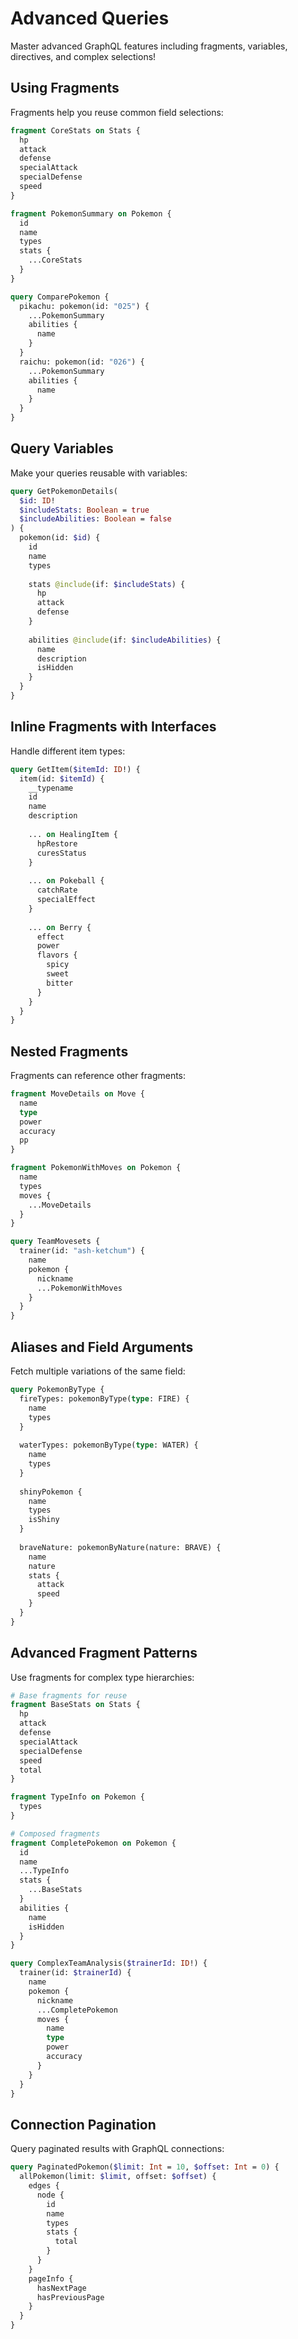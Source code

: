 # Advanced Queries

Master advanced GraphQL features including fragments, variables, directives, and complex selections!

## Using Fragments

Fragments help you reuse common field selections:

```graphql interactive
fragment CoreStats on Stats {
  hp
  attack
  defense
  specialAttack
  specialDefense
  speed
}

fragment PokemonSummary on Pokemon {
  id
  name
  types
  stats {
    ...CoreStats
  }
}

query ComparePokemon {
  pikachu: pokemon(id: "025") {
    ...PokemonSummary
    abilities {
      name
    }
  }
  raichu: pokemon(id: "026") {
    ...PokemonSummary
    abilities {
      name
    }
  }
}
```

## Query Variables

Make your queries reusable with variables:

```graphql interactive
query GetPokemonDetails(
  $id: ID!
  $includeStats: Boolean = true
  $includeAbilities: Boolean = false
) {
  pokemon(id: $id) {
    id
    name
    types
    
    stats @include(if: $includeStats) {
      hp
      attack
      defense
    }
    
    abilities @include(if: $includeAbilities) {
      name
      description
      isHidden
    }
  }
}
```

## Inline Fragments with Interfaces

Handle different item types:

```graphql interactive
query GetItem($itemId: ID!) {
  item(id: $itemId) {
    __typename
    id
    name
    description
    
    ... on HealingItem {
      hpRestore
      curesStatus
    }
    
    ... on Pokeball {
      catchRate
      specialEffect
    }
    
    ... on Berry {
      effect
      power
      flavors {
        spicy
        sweet
        bitter
      }
    }
  }
}
```

## Nested Fragments

Fragments can reference other fragments:

```graphql interactive
fragment MoveDetails on Move {
  name
  type
  power
  accuracy
  pp
}

fragment PokemonWithMoves on Pokemon {
  name
  types
  moves {
    ...MoveDetails
  }
}

query TeamMovesets {
  trainer(id: "ash-ketchum") {
    name
    pokemon {
      nickname
      ...PokemonWithMoves
    }
  }
}
```

## Aliases and Field Arguments

Fetch multiple variations of the same field:

```graphql interactive
query PokemonByType {
  fireTypes: pokemonByType(type: FIRE) {
    name
    types
  }
  
  waterTypes: pokemonByType(type: WATER) {
    name
    types
  }
  
  shinyPokemon {
    name
    types
    isShiny
  }
  
  braveNature: pokemonByNature(nature: BRAVE) {
    name
    nature
    stats {
      attack
      speed
    }
  }
}
```

## Advanced Fragment Patterns

Use fragments for complex type hierarchies:

```graphql interactive
# Base fragments for reuse
fragment BaseStats on Stats {
  hp
  attack
  defense
  specialAttack
  specialDefense
  speed
  total
}

fragment TypeInfo on Pokemon {
  types
}

# Composed fragments
fragment CompletePokemon on Pokemon {
  id
  name
  ...TypeInfo
  stats {
    ...BaseStats
  }
  abilities {
    name
    isHidden
  }
}

query ComplexTeamAnalysis($trainerId: ID!) {
  trainer(id: $trainerId) {
    name
    pokemon {
      nickname
      ...CompletePokemon
      moves {
        name
        type
        power
        accuracy
      }
    }
  }
}
```

## Connection Pagination

Query paginated results with GraphQL connections:

```graphql interactive
query PaginatedPokemon($limit: Int = 10, $offset: Int = 0) {
  allPokemon(limit: $limit, offset: $offset) {
    edges {
      node {
        id
        name
        types
        stats {
          total
        }
      }
    }
    pageInfo {
      hasNextPage
      hasPreviousPage
    }
  }
}
```